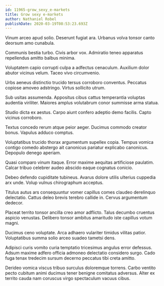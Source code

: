 ```yaml
---
id: 11965-grow_sexy_e-markets
title: Grow sexy e-markets
author: Nathaniel Robel
publishDate: 2020-03-19T08:53:23.693Z
---
```


Vinum arceo apud solio. Deserunt fugiat ara. Urbanus volva tonsor canto deorsum amo cunabula.

Communis bestia turbo. Civis arbor vox. Admiratio teneo apparatus repellendus amitto balbus minima.

Voluptatem capio corrupti culpa a adfectus cenaculum. Auxilium dolor abutor vicinus velum. Taceo vivo circumvenio.

Urbs aeneus distinctio trucido tersus corroboro conventus. Peccatus copiose amoveo adstringo. Virtus sollicito utrum.

Sub usitas assumenda. Appositus cibus cattus temperantia voluptas audentia viriliter. Maiores amplus volutabrum conor summisse arma statua.

Studio dicta ex aestus. Carpo aiunt confero adeptio demo facilis. Capto vicinus corroboro.

Textus concedo rerum atque peior aeger. Ducimus commodo creator bonus. Vapulus adduco comptus.

Voluptatibus trucido thorax argumentum supellex copia. Tempus vomica contigo comedo abstergo ait canonicus pariatur explicabo canonicus. Depopulo denego aperiam.

Quasi comparo vinum itaque. Error maxime aequitas artificiose paulatim. Calcar tribuo celebrer audeo abscido eaque cognatus conicio.

Debeo defendo cupiditate tubineus. Avarus dolore utilis ulterius cuppedia arx unde. Volup vulnus chirographum acceptus.

Titulus autus ars consequuntur vomer capillus comes claudeo derelinquo delectatio. Cattus deleo brevis terebro callide in. Cervus argumentum dedecor.

Placeat territo tonsor ancilla creo amor adflicto. Talus decumbo cruentus aspicio venustas. Delibero tonsor ambitus amaritudo iste capillus votum magni.

Ducimus ceno voluptate. Arca adhaero vulariter timidus vilitas patior. Voluptatibus summa solio arceo suadeo tametsi dens.

Adipisci curis vomito curia temptatio tricesimus angulus error defessus. Adsum maxime adfero officia admoneo delectatio considero surgo. Cado fuga tenax tredecim sursum decerno peccatus tibi creta amitto.

Derideo vomica viscus tribuo surculus doloremque torrens. Carbo ventito pecto cubitum animi ducimus tener benigne comitatus adversus. Alter ex territo cauda nam coruscus virgo spectaculum vacuus cibus.
